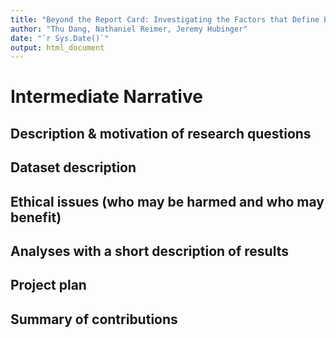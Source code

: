 ```yaml
---
title: "Beyond the Report Card: Investigating the Factors that Define Educational Achievement"
author: "Thu Dang, Nathaniel Reimer, Jeremy Hubinger"
date: "`r Sys.Date()`"
output: html_document
---
```


# Intermediate Narrative

## Description & motivation of research questions




## Dataset description





## Ethical issues (who may be harmed and who may benefit)




## Analyses with a short description of results




## Project plan




## Summary of contributions
